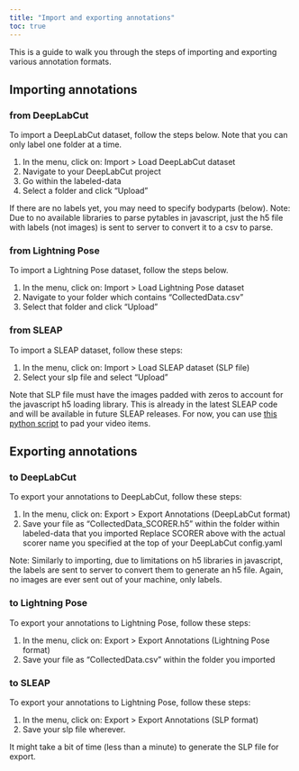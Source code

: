 ```yaml
---
title: "Import and exporting annotations"
toc: true
---
```


This is a guide to walk you through the steps of importing and exporting various annotation formats.

## Importing annotations

### from DeepLabCut

To import a DeepLabCut dataset, follow the steps below.
Note that you can only label one folder at a time. 

1. In the menu, click on: Import > Load DeepLabCut dataset 
2. Navigate to your DeepLabCut project
3. Go within the labeled-data
4. Select a folder and click "Upload"

If there are no labels yet, you may need to specify bodyparts (below).
Note: Due to no available libraries to parse pytables in javascript, just the h5 file with labels (not images) is sent to server to convert it to a csv to parse. 

### from Lightning Pose

To import a Lightning Pose dataset, follow the steps below.

1. In the menu, click on: Import > Load Lightning Pose dataset 
2. Navigate to your folder which contains "CollectedData.csv"
3. Select that folder and click "Upload"

### from SLEAP

To import a SLEAP dataset, follow these steps:

1. In the menu, click on: Import > Load SLEAP dataset (SLP file)
2. Select your slp file and select "Upload"

Note that SLP file must have the images padded with zeros to account for the javascript h5 loading library. 
This is already in the latest SLEAP code and will be available in future SLEAP releases.
For now, you can use [this python script](https://gist.github.com/lambdaloop/cf80b92b4a1218919c71486916eaff90) to pad your video items. 


## Exporting annotations

### to DeepLabCut

To export your annotations to DeepLabCut, follow these steps:

1. In the menu, click on: Export > Export Annotations (DeepLabCut format)
2. Save your file as "CollectedData_SCORER.h5" within the folder within labeled-data that you imported
Replace SCORER above with the actual scorer name you specified at the top of your DeepLabCut config.yaml
 
Note: Similarly to importing, due to limitations on h5 libraries in javascript, the labels are sent to server to convert them to generate an h5 file. Again, no images are ever sent out of your machine, only labels.

### to Lightning Pose

To export your annotations to Lightning Pose, follow these steps:

1. In the menu, click on: Export > Export Annotations (Lightning Pose format)
2. Save your file as "CollectedData.csv" within the folder you imported 

### to SLEAP

To export your annotations to Lightning Pose, follow these steps:

1. In the menu, click on: Export > Export Annotations (SLP format)
2. Save your slp file wherever.

It might take a bit of time (less than a minute) to generate the SLP file for export.  

